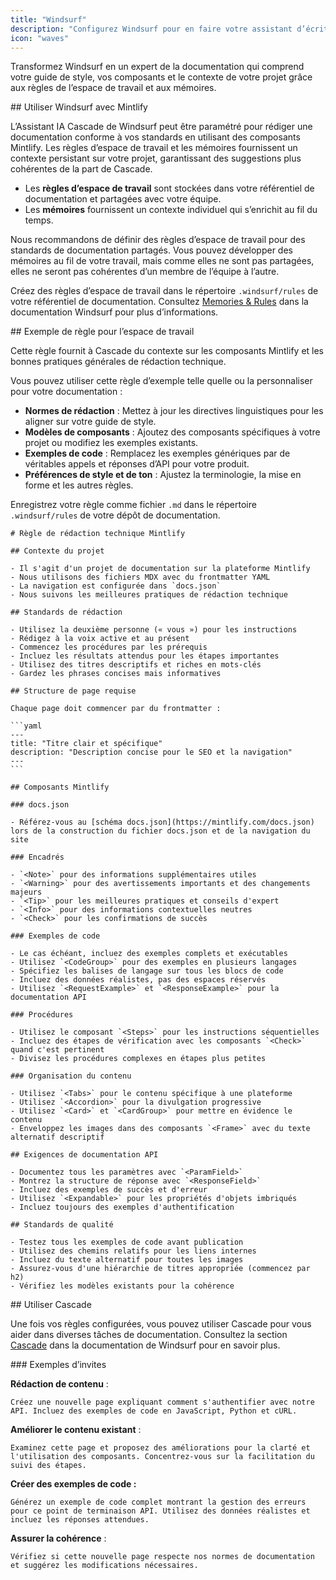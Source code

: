 ```yaml
---
title: "Windsurf"
description: "Configurez Windsurf pour en faire votre assistant d’écriture"
icon: "waves"
---
```


Transformez Windsurf en un expert de la documentation qui comprend votre guide de style, vos composants et le contexte de votre projet grâce aux règles de l’espace de travail et aux mémoires.



<div id="using-windsurf-with-mintlify">
  ## Utiliser Windsurf avec Mintlify
</div>

L’Assistant IA Cascade de Windsurf peut être paramétré pour rédiger une documentation conforme à vos standards en utilisant des composants Mintlify. Les règles d’espace de travail et les mémoires fournissent un contexte persistant sur votre projet, garantissant des suggestions plus cohérentes de la part de Cascade.

* Les **règles d’espace de travail** sont stockées dans votre référentiel de documentation et partagées avec votre équipe.
* Les **mémoires** fournissent un contexte individuel qui s’enrichit au fil du temps.

Nous recommandons de définir des règles d’espace de travail pour des standards de documentation partagés. Vous pouvez développer des mémoires au fil de votre travail, mais comme elles ne sont pas partagées, elles ne seront pas cohérentes d’un membre de l’équipe à l’autre.

Créez des règles d’espace de travail dans le répertoire `.windsurf/rules` de votre référentiel de documentation. Consultez [Memories & Rules](https://docs.windsurf.com/windsurf/cascade/memories) dans la documentation Windsurf pour plus d’informations.



<div id="example-workspace-rule">
  ## Exemple de règle pour l’espace de travail
</div>

Cette règle fournit à Cascade du contexte sur les composants Mintlify et les bonnes pratiques générales de rédaction technique.

Vous pouvez utiliser cette règle d’exemple telle quelle ou la personnaliser pour votre documentation :

* **Normes de rédaction** : Mettez à jour les directives linguistiques pour les aligner sur votre guide de style.
* **Modèles de composants** : Ajoutez des composants spécifiques à votre projet ou modifiez les exemples existants.
* **Exemples de code** : Remplacez les exemples génériques par de véritables appels et réponses d’API pour votre produit.
* **Préférences de style et de ton** : Ajustez la terminologie, la mise en forme et les autres règles.

Enregistrez votre règle comme fichier `.md` dans le répertoire `.windsurf/rules` de votre dépôt de documentation.

````mdx
# Règle de rédaction technique Mintlify

## Contexte du projet

- Il s'agit d'un projet de documentation sur la plateforme Mintlify
- Nous utilisons des fichiers MDX avec du frontmatter YAML  
- La navigation est configurée dans `docs.json`
- Nous suivons les meilleures pratiques de rédaction technique

## Standards de rédaction

- Utilisez la deuxième personne (« vous ») pour les instructions
- Rédigez à la voix active et au présent
- Commencez les procédures par les prérequis
- Incluez les résultats attendus pour les étapes importantes
- Utilisez des titres descriptifs et riches en mots-clés
- Gardez les phrases concises mais informatives

## Structure de page requise

Chaque page doit commencer par du frontmatter :

```yaml
---
title: "Titre clair et spécifique"
description: "Description concise pour le SEO et la navigation"
---
```

## Composants Mintlify

### docs.json

- Référez-vous au [schéma docs.json](https://mintlify.com/docs.json) lors de la construction du fichier docs.json et de la navigation du site

### Encadrés

- `<Note>` pour des informations supplémentaires utiles
- `<Warning>` pour des avertissements importants et des changements majeurs
- `<Tip>` pour les meilleures pratiques et conseils d'expert  
- `<Info>` pour des informations contextuelles neutres
- `<Check>` pour les confirmations de succès

### Exemples de code

- Le cas échéant, incluez des exemples complets et exécutables
- Utilisez `<CodeGroup>` pour des exemples en plusieurs langages
- Spécifiez les balises de langage sur tous les blocs de code
- Incluez des données réalistes, pas des espaces réservés
- Utilisez `<RequestExample>` et `<ResponseExample>` pour la documentation API

### Procédures

- Utilisez le composant `<Steps>` pour les instructions séquentielles
- Incluez des étapes de vérification avec les composants `<Check>` quand c'est pertinent
- Divisez les procédures complexes en étapes plus petites

### Organisation du contenu

- Utilisez `<Tabs>` pour le contenu spécifique à une plateforme
- Utilisez `<Accordion>` pour la divulgation progressive
- Utilisez `<Card>` et `<CardGroup>` pour mettre en évidence le contenu
- Enveloppez les images dans des composants `<Frame>` avec du texte alternatif descriptif

## Exigences de documentation API

- Documentez tous les paramètres avec `<ParamField>` 
- Montrez la structure de réponse avec `<ResponseField>`
- Incluez des exemples de succès et d'erreur
- Utilisez `<Expandable>` pour les propriétés d'objets imbriqués
- Incluez toujours des exemples d'authentification

## Standards de qualité

- Testez tous les exemples de code avant publication
- Utilisez des chemins relatifs pour les liens internes
- Incluez du texte alternatif pour toutes les images
- Assurez-vous d'une hiérarchie de titres appropriée (commencez par h2)
- Vérifiez les modèles existants pour la cohérence
````


<div id="working-with-cascade">
  ## Utiliser Cascade
</div>

Une fois vos règles configurées, vous pouvez utiliser Cascade pour vous aider dans diverses tâches de documentation. Consultez la section [Cascade](https://docs.windsurf.com/windsurf/cascade) dans la documentation de Windsurf pour en savoir plus.

<div id="example-prompts">
  ### Exemples d’invites
</div>

**Rédaction de contenu** :

```text wrap
Créez une nouvelle page expliquant comment s'authentifier avec notre API. Incluez des exemples de code en JavaScript, Python et cURL.
```

**Améliorer le contenu existant** :

```text wrap
Examinez cette page et proposez des améliorations pour la clarté et l'utilisation des composants. Concentrez-vous sur la facilitation du suivi des étapes.
```

**Créer des exemples de code :**

```text wrap
Générez un exemple de code complet montrant la gestion des erreurs pour ce point de terminaison API. Utilisez des données réalistes et incluez les réponses attendues.
```

**Assurer la cohérence** :

```text wrap
Vérifiez si cette nouvelle page respecte nos normes de documentation et suggérez les modifications nécessaires.
```

